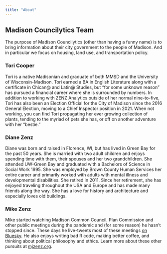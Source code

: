 ```yaml
---
title: "About"
---
```


## Madison Councilytics Team

The purpose of Madison Councilytics (other than having a funny name) is to bring information about their city government to the people of Madison. And in particular we focus on housing, land use, and transportation policy. 

### Tori Cooper

Tori is a native Madisonian and graduate of both MMSD and the University of Wisconsin-Madison. Tori earned a BA in English Literature along with a certificate in Chican@ and Latin@ Studies, but “for some unknown reason” has pursued a financial career where she is surrounded by numbers. In addition to working with ZENZ Analytics outside of her normal nine-to-five, Tori has also been an Election Official for the City of Madison since the 2016 General Election, moving to a Chief Inspector position in 2021. When not working, you can find Tori propagating her ever growing collection of plants, tending to the myriad of pets she has, or off on another adventure with her “bestie.”

### Diane Zenz

Diane was born and raised in Florence, WI, but has lived in Green Bay for the past 50 years. She is married with two adult children and enjoys spending time with them, their spouses and her two grandchildren. She attended UW-Green Bay and graduated with a Bachelors of Science in Social Work 1995. She was employed by Brown County Human Services her entire career and primarily worked with adults with mental illness and developmental disabilities. She retired in 2011. Since her retirement, she has enjoyed traveling throughout the USA and Europe and has made many friends along the way. She has a love for history and architecture and especially loves old buildings.

### Mike Zenz

Mike started watching Madison Common Council, Plan Commission and other public meetings during the pandemic and (for some reason) he hasn't stopped since. These days he live-tweets most of these meetings [on Bluesky](https://bsky.app/profile/therealzenz.bsky.social). He also enjoys writing bad R code, making better coffee, and thinking about political philosophy and ethics. Learn more about these other pursuits at [mjzenz.org](mjzenz.org). 
